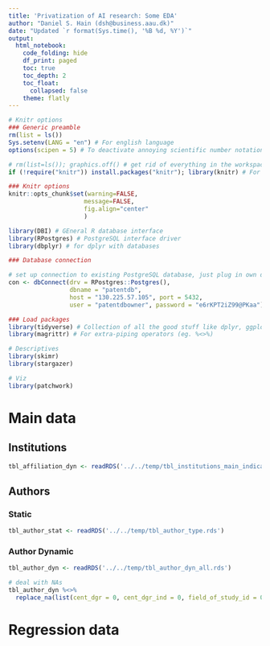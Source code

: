 ```yaml
---
title: 'Privatization of AI research: Some EDA'
author: "Daniel S. Hain (dsh@business.aau.dk)"
date: "Updated `r format(Sys.time(), '%B %d, %Y')`"
output:
  html_notebook:
    code_folding: hide
    df_print: paged
    toc: true
    toc_depth: 2
    toc_float:
      collapsed: false
    theme: flatly
---
```


```r
# Knitr options
### Generic preamble
rm(list = ls())
Sys.setenv(LANG = "en") # For english language
options(scipen = 5) # To deactivate annoying scientific number notation

# rm(list=ls()); graphics.off() # get rid of everything in the workspace
if (!require("knitr")) install.packages("knitr"); library(knitr) # For display of the markdown

### Knitr options
knitr::opts_chunk$set(warning=FALSE,
                     message=FALSE,
                     fig.align="center"
                     )

library(DBI) # GEneral R database interface
library(RPostgres) # PostgreSQL interface driver
library(dbplyr) # for dplyr with databases

### Database connection

# set up connection to existing PostgreSQL database, just plug in own details
con <- dbConnect(drv = RPostgres::Postgres(), 
                 dbname = "patentdb",
                 host = "130.225.57.105", port = 5432,
                 user = "patentdbowner", password = "e6rKPT2iZ99@PKaa")
```


```r
### Load packages
library(tidyverse) # Collection of all the good stuff like dplyr, ggplot2 ect.
library(magrittr) # For extra-piping operators (eg. %<>%)

# Descriptives
library(skimr)
library(stargazer)

# Viz
library(patchwork)
```

# Main data

## Institutions

```r
tbl_affiliation_dyn <- readRDS('../../temp/tbl_institutions_main_indicators.rds')
```


## Authors

### Static

```r
tbl_author_stat <- readRDS('../../temp/tbl_author_type.rds')
```


### Author Dynamic

```r
tbl_author_dyn <- readRDS('../../temp/tbl_author_dyn_all.rds')
```

```r
# deal with NAs
tbl_author_dyn %<>%
  replace_na(list(cent_dgr = 0, cent_dgr_ind = 0, field_of_study_id = 0, field_of_study_name = 'none', field_n = 0, dl_n = 0, dl_researcher = FALSE))
```


# Regression data









